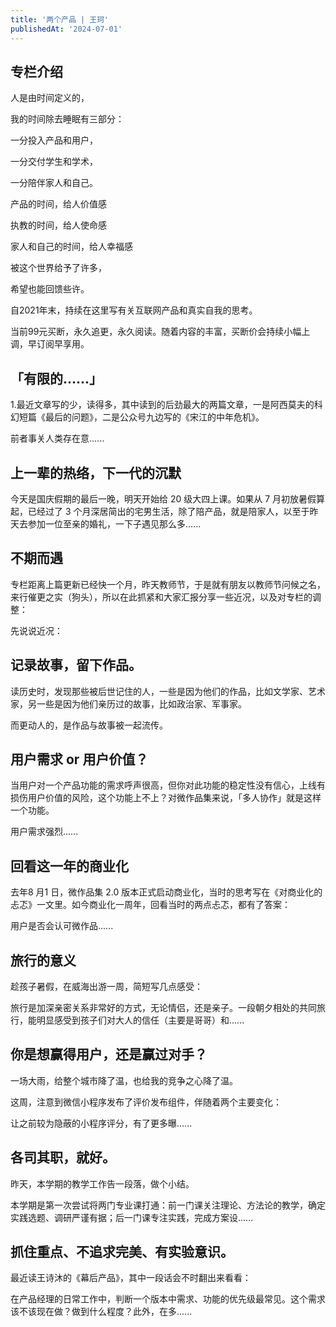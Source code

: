 ```yaml
---
title: '两个产品 | 王珂'
publishedAt: '2024-07-01'
---
```


## 专栏介绍

人是由时间定义的，

我的时间除去睡眠有三部分：

一分投入产品和用户，

一分交付学生和学术，

一分陪伴家人和自己。

产品的时间，给人价值感

执教的时间，给人使命感

家人和自己的时间，给人幸福感

被这个世界给予了许多，

希望也能回馈些许。

自2021年末，持续在这里写有关互联网产品和真实自我的思考。

当前99元买断，永久追更，永久阅读。随着内容的丰富，买断价会持续小幅上调，早订阅早享用。



## 「有限的……」
1.最近文章写的少，读得多，其中读到的后劲最大的两篇文章，一是阿西莫夫的科幻短篇《最后的问题》，二是公众号九边写的《宋江的中年危机》。

前者事关人类存在意......

## 上一辈的热络，下一代的沉默
今天是国庆假期的最后一晚，明天开始给 20 级大四上课。如果从 7 月初放暑假算起，已经过了 3 个月深居简出的宅男生活，除了陪产品，就是陪家人，以至于昨天去参加一位至亲的婚礼，一下子遇见那么多......

## 不期而遇
专栏距离上篇更新已经快一个月，昨天教师节，于是就有朋友以教师节问候之名，来行催更之实（狗头），所以在此抓紧和大家汇报分享一些近况，以及对专栏的调整：

先说说近况：

## 记录故事，留下作品。
读历史时，发现那些被后世记住的人，一些是因为他们的作品，比如文学家、艺术家，另一些是因为他们亲历过的故事，比如政治家、军事家。

而更动人的，是作品与故事被一起流传。

## 用户需求 or 用户价值？
当用户对一个产品功能的需求呼声很高，但你对此功能的稳定性没有信心，上线有损伤用户价值的风险，这个功能上不上？对微作品集来说，「多人协作」就是这样一个功能。

用户需求强烈......

## 回看这一年的商业化
去年8 月1 日，微作品集 2.0 版本正式启动商业化，当时的思考写在《对商业化的忐忑》一文里。如今商业化一周年，回看当时的两点忐忑，都有了答案：

用户是否会认可微作品......

## 旅行的意义
趁孩子暑假，在威海出游一周，简短写几点感受：

旅行是加深亲密关系非常好的方式，无论情侣，还是亲子。一段朝夕相处的共同旅行，能明显感受到孩子们对大人的信任（主要是哥哥）和......

## 你是想赢得用户，还是赢过对手？
一场大雨，给整个城市降了温，也给我的竞争之心降了温。

这周，注意到微信小程序发布了评价发布组件，伴随着两个主要变化：

让之前较为隐蔽的小程序评分，有了更多曝......

## 各司其职，就好。
昨天，本学期的教学工作告一段落，做个小结。

本学期是第一次尝试将两门专业课打通：前一门课关注理论、方法论的教学，确定实践选题、调研严谨有据；后一门课专注实践，完成方案设......

## 抓住重点、不追求完美、有实验意识。
最近读王诗沐的《幕后产品》，其中一段话会不时翻出来看看：

在产品经理的日常工作中，判断一个版本中需求、功能的优先级最常见。这个需求该不该现在做？做到什么程度？此外，在多......

